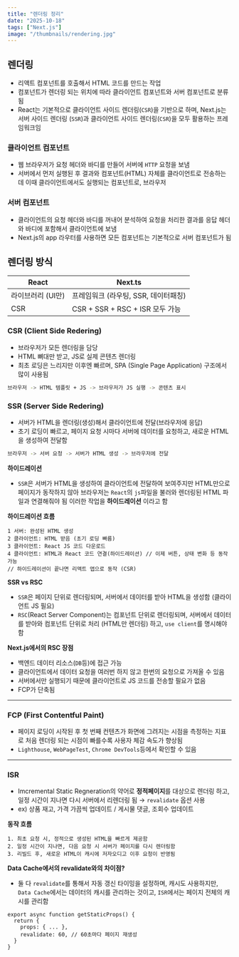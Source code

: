 ```yaml
---
title: "렌더링 정리"
date: "2025-10-18"
tags: ["Next.js"]
image: "/thumbnails/rendering.jpg"
---
```


## 렌더링

- 리액트 컴포넌트를 호출해서 HTML 코드를 만드는 작업
- 컴포넌트가 렌더링 되는 위치에 따라 클라이언트 컴포넌트와 서버 컴포넌트로 분류됨
- React는 기본적으로 클라이언트 사이드 렌더링(`CSR`)을 기반으로 하며, Next.js는 서버 사이드 렌더링
  (`SSR`)과 클라이언트 사이드 렌더링(`CSR`)을 모두 활용하는 프레임워크임

### 클라이언트 컴포넌트

- 웹 브라우저가 요청 헤더와 바디를 만들어 서버에 `HTTP` 요청을 보냄
- 서버에서 먼저 실행된 후 결과와 컴포넌트(HTML) 자체를 클라이언트로 전송하는데
  이때 클라이언트에서도 실행되는 컴포넌트로, 브라우저

### 서버 컴포넌트

- 클라이언트의 요청 헤더와 바디를 꺼내어 분석하여 요청을 처리한 결과를 응답 헤더와 바디에 포함해서
  클라이언트에 보냄
- Next.js의 app 라우터를 사용하면 모든 컴포넌트는 기본적으로 서버 컴포넌트가 됨

## 렌더링 방식

| React             | Next.ts                              |
| ----------------- | ------------------------------------ |
| 라이브러리 (UI만) | 프레임워크 (라우팅, SSR, 데이터패칭) |
| CSR               | CSR + SSR + RSC + ISR 모두 가능      |

### CSR (Client Side Redering)

- 브라우저가 모든 렌더링을 담당
- HTML 뼈대만 받고, JS로 실제 콘텐츠 렌더링
- 최초 로딩은 느리지만 이후엔 빠르며, SPA (Single Page Application) 구조에서 많이 사용됨

```bash
브라우저 -> HTML 템플릿 + JS -> 브라우저가 JS 실행 -> 콘텐츠 표시
```

### SSR (Server Side Redering)

- 서버가 HTML을 렌더링(생성)해서 클라이언트에 전달(브라우저에 응답)
- 초기 로딩이 빠르고, 페이지 요청 시마다 서버에 데이터를 요청하고, 새로운 HTML을 생성하여 전달함

```bash
브라우저 -> 서버 요청 -> 서버가 HTML 생성 -> 브라우저에 전달
```

**하이드레이션**

- `SSR`은 서버가 HTML을 생성하여 클라이언트에 전달하여 보여주지만 HTML만으로 페이지가 동작하지 않아 브라우저는 `React`의 `js`파일을 불러와 렌더링된 HTML 파일과 연결해줘야 됨
  이러한 작업을 **하이드레이션** 이라고 함

**하이드레이션 흐름**

```tsx
1 서버: 완성된 HTML 생성
2 클라이언트: HTML 받음 (초기 로딩 빠름)
3 클라이언트: React JS 코드 다운로드
4 클라이언트: HTML과 React 코드 연결(하이드레이션) // 이제 버튼, 상태 변화 등 동작 가능
// 하이드레이션이 끝나면 리액트 앱으로 동작 (CSR)
```

**SSR vs RSC**

- `SSR`은 페이지 단위로 렌더링되며, 서버에서 데이터를 받아 HTML을 생성함 (클라이언트 JS 필요)
- `RSC`(React Server Component)는 컴포넌트 단위로 렌더링되며, 서버에서 데이터를 받아와 컴포넌트 단위로 처리 (HTML만 렌더링) 하고, `use client`를 명시해야 함

**Next.js에서의 RSC 장점**

- 백엔드 데이터 리소스(`DB`등)에 접근 가능
- 클라이언트에서 데이터 요청을 여러번 하지 않고 한번의 요청으로 가져올 수 있음
- 서버에서만 실행되기 때문에 클라이언트로 JS 코드를 전송할 필요가 없음
- FCP가 단축됨

---

### FCP (First Contentful Paint)

- 페이지 로딩이 시작된 후 첫 번째 컨텐츠가 화면에 그려지는 시점을 측정하는 지표로
  처음 렌더링 되는 시점이 빠를수록 사용자 체감 속도가 향상됨
- `Lighthouse`, `WebPageTest`, `Chrome DevTools`등에서 확인할 수 있음

---

### ISR

- Imcremental Static Regneration의 약어로 **정적페이지**를 대상으로 렌더링 하고, 일정 시간이 지나면
  다시 서버에서 리렌더링 됨 → `revalidate` 옵션 사용
- ex) 상품 재고, 가격 가끔씩 업데이트 / 게시물 댓글, 조회수 업데이트

**동작 흐름**

```tsx
1. 최초 요청 시, 정적으로 생성된 HTML을 빠르게 제공함
2. 일정 시간이 지나면, 다음 요청 시 서버가 페이지를 다시 렌더링함
3. 리빌드 후, 새로운 HTML이 캐시에 저자오디고 이후 요청이 반영됨
```

**Data Cache에서의 revalidate와의 차이점?**

- 둘 다 `revalidate`를 통해서 자동 갱신 타이밍을 설정하며, 캐시도 사용하지만,
  `Data Cache`에서는 데이터의 캐시를 관리하는 것이고, `ISR`에서는 페이지 전체의 캐시를 관리함

```tsx
export async function getStaticProps() {
  return {
    props: { ... },
    revalidate: 60, // 60초마다 페이지 재생성
  }
}
```
